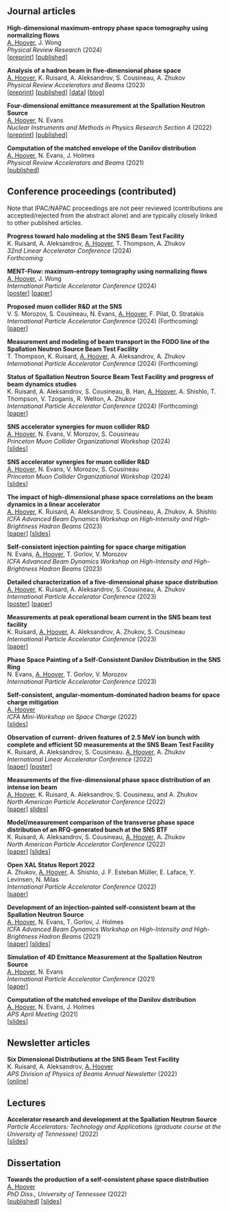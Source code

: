 ## Journal articles

**High-dimensional maximum-entropy phase space tomography using normalizing flows** \
<u> A. Hoover</u>, J. Wong \
*Physical Review Research* (2024) \
[[preprint](https://arxiv.org/abs/2406.00236)]
[[published](https://journals.aps.org/prresearch/pdf/10.1103/PhysRevResearch.6.033163)]

**Analysis of a hadron beam in five-dimensional phase space** \
<u>A. Hoover</u>, K. Ruisard, A. Aleksandrov, S. Cousineau, A. Zhukov \
*Physical Review Accelerators and Beams* (2023) \
[[preprint](https://arxiv.org/abs/2301.04178)]
[[published](https://journals.aps.org/prab/abstract/10.1103/PhysRevAccelBeams.26.064202)]
[[data](https://zenodo.org/record/7724034#.ZDsWlS-B1pQ)]
[[blog](https://austin-hoover.github.io/blog/posts/2023-05-28_btf/)]

**Four-dimensional emittance measurement at the Spallation Neutron Source** \
<u>A. Hoover</u>, N. Evans \
*Nuclear Instruments and Methods in Physics Research Section A* (2022) \
[[preprint](https://arxiv.org/abs/2204.08303)] 
[[published](https://www.sciencedirect.com/science/article/abs/pii/S0168900222006805)]

**Computation of the matched envelope of the Danilov distribution** \
<u>A. Hoover</u>, N. Evans, J. Holmes \
*Physical Review Accelerators and Beams* (2021) \
[[published](https://doi.org/10.1103/PhysRevAccelBeams.24.044201)]


## Conference proceedings (contributed)

Note that IPAC/NAPAC proceedings are not peer reviewed (contributions are accepted/rejected from the abstract alone) and are typically closely linked to other published articles.

**Progress toward halo modeling at the SNS Beam Test Facility** \
K. Ruisard, A. Aleksandrov, <u>A. Hoover</u>, T. Thompson, A. Zhukov \
*32nd Linear Accelerator Conference* (2024) \
*Forthcoming*

**MENT-Flow: maximum-entropy tomography using normalizing flows** \
<u>A. Hoover</u>, J. Wong \
*International Particle Accelerator Conference* (2024) \
[[poster](files/2024_ipac_poster.pdf)]
[[paper](https://www.jacow.org/ipac2024/pdf/WEPG65.pdf)]

**Proposed muon collider R&D at the SNS** \
V. S. Morozov, S. Cousineau, N. Evans, <u>A. Hoover</u>, F. Pilat, D. Stratakis \
*International Particle Accelerator Conference* (2024) (Forthcoming) \
[[paper](https://www.jacow.org/ipac2024/pdf/WEPR39.pdf)]

**Measurement and modeling of beam transport in the FODO line of the Spallation Neutron Source Beam Test Facility** \
T. Thompson, K. Ruisard, <u>A. Hoover</u>, A. Aleksandrov, A. Zhukov \
*International Particle Accelerator Conference* (2024) (Forthcoming) \

**Status of Spallation Neutron Source Beam Test Facility and progress of beam dynamics studies** \
K. Ruisard, A. Aleksandrov, S. Cousineau, B. Han, <u>A. Hoover</u>, A. Shishlo, T. Thompson, V. Tzoganis, R. Welton, A. Zhukov \
*International Particle Accelerator Conference* (2024) (Forthcoming) \
[[paper](https://www.jacow.org/ipac2024/pdf/THPC75.pdf)]

**SNS accelerator synergies for muon collider R&D** \
<u>A. Hoover</u>, N. Evans, V. Morozov, S. Cousineau \
*Princeton Muon Collider Organizational Workshop* (2024) \
[[slides](https://agenda.hep.wisc.edu/event/2140/contributions/30224/attachments/9569/11827/2024-02-23_sns_synergies.pdf)]

**SNS accelerator synergies for muon collider R&D** \
<u>A. Hoover</u>, N. Evans, V. Morozov, S. Cousineau \
*Princeton Muon Collider Organizational Workshop* (2024) \
[[slides](https://agenda.hep.wisc.edu/event/2140/contributions/30224/attachments/9569/11827/2024-02-23_sns_synergies.pdf)]

**The impact of high-dimensional phase space correlations on the beam dynamics in a linear accelerator** \
<u>A. Hoover</u>, K. Ruisard, A. Aleksandrov, S. Cousineau, A. Zhukov, A. Shishlo \
*ICFA Advanced Beam Dynamics Workshop on High-Intensity and High-Brightness Hadron Beams* (2023) \
[[paper](https://accelconf.web.cern.ch/hb2023/papers/tuc1c2.pdf)]
[[slides](https://accelconf.web.cern.ch/hb2023/talks/tuc1c2_talk.pdf)]

**Self-consistent injection painting for space charge mitigation** \
N. Evans, <u>A. Hoover</u>, T. Gorlov, V. Morozov \
*ICFA Advanced Beam Dynamics Workshop on High-Intensity and High-Brightness Hadron Beams* (2023)

**Detailed characterization of a five-dimensional phase space distribution** \
<u>A. Hoover</u>, K. Ruisard, A. Aleksandrov, S. Cousineau, A. Zhukov \
*International Particle Accelerator Conference* (2023) \
[[poster](./files/2023_IPAC_poster.pdf)]
[[paper](https://accelconf.web.cern.ch/ipac2023/pdf/WEPA028.pdf)]

**Measurements at peak operational beam current in the SNS beam test facility** \
K. Ruisard, <u>A. Hoover</u>, A. Aleksandrov, A. Zhukov, S. Cousineau \
*International Particle Accelerator Conference* (2023) \
[[paper](https://accelconf.web.cern.ch/ipac2023/pdf/WEPA027.pdf)]

**Phase Space Painting of a Self-Consistent Danilov Distribution in the SNS Ring** \
N. Evans, <u>A. Hoover</u>, T. Gorlov, V. Morozov \
*International Particle Accelerator Conference* (2023)

**Self-consistent, angular-momentum-dominated hadron beams for space charge mitigation** \
<u>A. Hoover</u> \
*ICFA Mini-Workshop on Space Charge* (2022) \
[[slides](https://conference.sns.gov/event/335/contributions/528/attachments/892/8194/2022-10-26_Hoover_space_charge_workshop.pdf)]

**Observation of current- driven features of 2.5 MeV ion bunch with complete and efficient 5D measurements at the SNS Beam Test Facility** \
K. Ruisard, A. Aleksandrov, S. Cousineau. <u>A. Hoover</u>, A. Zhukov \
*International Linear Accelerator Conference* (2022) \
[[paper](https://accelconf.web.cern.ch/linac2022/papers/tupoge20.pdf)]
[[poster](https://accelconf.web.cern.ch/linac2022/posters/tupoge20_poster.pdf)]

**Measurements of the five-dimensional phase space distribution of an intense ion beam** \
<u>A. Hoover</u>, K. Ruisard, A. Aleksandrov, S. Cousineau, and A. Zhukov \
*North American Particle Accelerator Conference* (2022) \
[[paper](https://accelconf.web.cern.ch/napac2022/papers/frxd3.pdf)]
[slides](https://accelconf.web.cern.ch/napac2022/talks/frxd3_talk.pdf)]

**Model/measurement comparison of the transverse phase space distribution of an RFQ-generated bunch at the SNS BTF** \
K. Ruisard, A. Aleksandrov, S. Cousineau, <u>A. Hoover</u>, A. Zhukov \
*North American Particle Accelerator Conference* (2022) \
[[paper](https://accelconf.web.cern.ch/napac2022/papers/weye5.pdf)]
[[slides](https://accelconf.web.cern.ch/napac2022/talks/weye5_talk.pdf)]

**Open XAL Status Report 2022** \
A. Zhukov, <u>A. Hoover</u>, A. Shishlo,  J. F. Esteban Müller, E. Laface, Y. Levinsen, N. Milas \
*International Particle Accelerator Conference* (2022) \
[[paper](https://accelconf.web.cern.ch/ipac2022/papers/tupotk029.pdf)]

**Development of an injection-painted self-consistent beam at the Spallation Neutron Source** \
<u>A. Hoover</u>, N. Evans, T. Gorlov, J. Holmes \
*ICFA Advanced Beam Dynamics Workshop on High-Intensity and High-Brightness Hadron Beams* (2021) \
[[paper](https://epaper.kek.jp/hb2021/papers/moac3.pdf)]
[[slides]()]

**Simulation of 4D Emittance Measurement at the Spallation Neutron Source** \
<u>A. Hoover</u>, N. Evans \
*International Particle Accelerator Conference* (2021) \
[[paper](https://accelconf.web.cern.ch/ipac2021/papers/thpab180.pdf)]

**Computation of the matched envelope of the Danilov distribution** \
<u>A. Hoover</u>, N. Evans, J. Holmes \
*APS April Meeting* (2021) \
[[slides]()]


## Newsletter articles

**Six Dimensional Distributions at the SNS Beam Test Facility** \
K. Ruisard, A. Aleksandrov, <u>A. Hoover</u> \
*APS Division of Physics of Beams Annual Newsletter* (2022) \
[[online](https://higherlogicdownload.s3.amazonaws.com/APS/9cf62627-7088-4bd3-bf97-6adfc913f623/UploadedImages/APS_DPB_Newsletter_2022-2-2.pdf)]


## Lectures

**Accelerator research and development at the Spallation Neutron Source** \
*Particle Accelerators: Technology and Applications (graduate course at the University of Tennessee)* (2022) \
[[slides]()]


## Dissertation

**Towards the production of a self-consistent phase space distribution** \
<u>A. Hoover</u> \
*PhD Diss., University of Tennessee* (2022) \
[[published](https://trace.tennessee.edu/utk_graddiss/7228)] 
[[slides]()]
